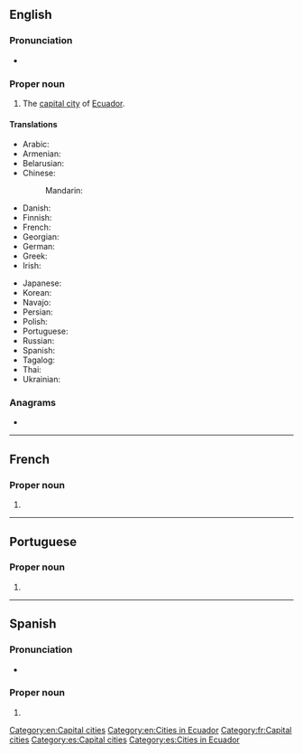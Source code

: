 {{also|quito|quitó}}
==English==
{{wikipedia}}

===Pronunciation===
* {{a|US}} {{IPA|/ˈkitoʊ/|lang=en}}

===Proper noun===
{{en-proper noun}}

# The [[capital city]] of [[Ecuador]].

====Translations====
{{trans-top|capital of Ecuador}}
* Arabic: {{t|ar|كِيتُو|m}}
* Armenian: {{t|hy|Կիտո|sc=Armn}}
* Belarusian: {{t|be|Кіта|m|tr=Kíta|sc=Cyrl}}
* Chinese:
*: Mandarin: {{t+|cmn|基多|tr=Jīduō|sc=Hani}}
* Danish: {{t|da|Quito}}
* Finnish: {{t+|fi|Quito}}
* French: {{t+|fr|Quito|m}}
* Georgian: {{t|ka|კიტო|sc=Geor}}
* German: {{t+|de|Quito|n}}
* Greek: {{t|el|Κίτο|n|tr=}}
* Irish: {{t|ga|Caíteo|m}}
{{trans-mid}}
* Japanese: {{t|ja|キト|tr=Kito}}
* Korean: {{t|ko|키토|tr=Kito|sc=Hang}}
* Navajo: {{t|nv|Kíítʼo}}
* Persian: {{t|fa|کیتو|tr=Kito|sc=fa-Arab}}
* Polish: {{t+|pl|Quito|n}}
* Portuguese: {{t+|pt|Quito|f}}
* Russian: {{t+|ru|Ки́то|m}} {{qualifier|indeclinable}}
* Spanish: {{t+|es|Quito|m}}
* Tagalog: {{t|tl|Kito}}
* Thai: {{t|th|กีโต|tr=gee dtoh|sc=Thai}}
* Ukrainian: {{t|uk|Кіто|n|tr=Kíto|sc=Cyrl}}
{{trans-bottom}}

===Anagrams===
* {{anagrams|en|quoit|toqui}}

[[Category:en:Capital cities]]
[[Category:en:Cities in Ecuador]]

----

==French==

===Proper noun===
{{fr-proper noun}}

# {{l|en|Quito}}

[[Category:fr:Capital cities]]

----

==Portuguese==

===Proper noun===
{{pt-proper noun|f}}

# {{place|pt|capital city|c/Ecuador|t1=Quito}}

----

==Spanish==

===Pronunciation===
* {{es-IPA}}

===Proper noun===
{{es-proper noun|m}}

# {{l|en|Quito}}

[[Category:es:Capital cities]]
[[Category:es:Cities in Ecuador]]